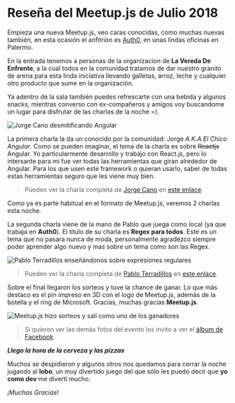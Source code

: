 

# Reseña del Meetup.js de Julio 2018

Empieza una nueva Meetup.js, veo caras conocidas, como muchas nuevas también, en esta ocasión el anfitrión es [Auth0](https://auth0.com/), en unas lindas oficinas en Palermo.

En la entrada tenemos a personas de la organizacion de **La Vereda De Enfrente**, a la cual todos en la comunidad tratamos de dar nuestro granito de arena para esta linda iniciativa llevando galletas, arroz, leche y cualquier otro producto que sume en la organización.

Ya adentro de la sala también puedes refrescarte con una bebida y algunos snacks, mientras converso con ex-compañeros y amigos voy buscandome un lugar para disfrutar de las charlas de la noche =).

<Img src="/static/Blog/resena-meetup-julio-2018/jorge.jpg" alt="Jorge Cano desmitificando Angular" />

La primera charla la da un conocido por la comunidad: Jorge _A.K.A El Chico Angular_. Como se pueden imaginar, el tema de la charla es sobre ~~Reactjs~~ Angular. Yo particularmente desarrollo y trabajo con React.js, pero lo intersante para mi fue ver todas las herramientas que giran alrededor de Angular. Para los que usen este framework o quieran usarlo, saber de todas estas herramientas seguro que les viene muy bien.

> Pueden ver la charla completa de [Jorge Cano](https://twitter.com/jorgeucano) en [este enlace](https://youtu.be/fAO8lbyjdsE).

Como ya es parte habitual en el formato de Meetup.js, veremos 2 charlas esta noche.

La segunda charla viene de la mano de Pablo que juega como local (ya que trabaja en **Auth0**). El titulo de su charla es **Regex para todos**. Este es un tema que no pasara nunca de moda, personalmente agradezco siempre poder aprender algo nuevo y mas sobre un tema como son las Regex.

<Img src="/static/Blog/resena-meetup-julio-2018/pablo.jpg" alt="Pablo Terradillos enseñándonos sobre expresiones regulares" />

> Pueden ver la charla completa de [Pablo Terradillos](https://twitter.com/tehsis) en [este enlace](https://youtu.be/Hl-rqL08_aA).

Sobre el final llegaron los sorteos y tuve la chance de ganar. Lo que más destaco es el pin impreso en 3D con el logo de Meetup.js, además de la botella y el ring de Microsoft. Gracias, muchas gracias **Meetup.js**.

<Img src="/static/Blog/resena-meetup-julio-2018/premios.jpg" alt="Meetup.js hizo sorteos y salí como uno de los ganadores" />

> Si quieren ver las demás fotos del evento los invito a ver el [álbum de Facebook](https://www.facebook.com/groups/1572363023007913/permalink/2147769695467240/)

**_Llego la hora de la cerveza y las pizzas_**

Muchos se despidieron y algunos otros nos quedamos para cerrar la noche jugando al **lobo**, un muy divertido juego del que sólo les puedo decir que **yo como dev** me divertí mucho.

_¡Muchas Gracias!_

